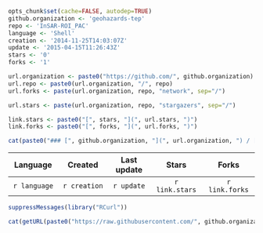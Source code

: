 ```r
opts_chunk$set(cache=FALSE, autodep=TRUE)
github.organization <- 'geohazards-tep'
repo <- 'InSAR-ROI_PAC'
language <- 'Shell'
creation <- '2014-11-25T14:03:07Z'
update <- '2015-04-15T11:26:43Z'
stars <- '0'
forks <- '1'
```
```r
url.organization <- paste0("https://github.com/", github.organization)
url.repo <- paste0(url.organization, "/", repo)
url.forks <- paste(url.organization, repo, "network", sep="/")

url.stars <- paste(url.organization, repo, "stargazers", sep="/")

link.stars <- paste0("[", stars, "](", url.stars, ")")
link.forks <- paste0("[", forks, "](", url.forks, ")")

cat(paste0("### [", github.organization, "](", url.organization, ") / [", repo, "](", url.repo, ")")) 
```

|    Language   | Created       | Last update | Stars          | Forks          | 
|:-------------:|:-------------:|:-----------:|:--------------:|:--------------:|
|  `r language` | `r creation`  | `r update`  | `r link.stars` | `r link.forks` |


```r
suppressMessages(library("RCurl"))

cat(getURL(paste0("https://raw.githubusercontent.com/", github.organization, "/", repo, "/master/README.md")))
```

